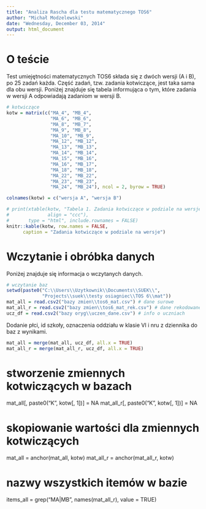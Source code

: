 ```yaml
---
title: "Analiza Rascha dla testu matematycznego TOS6"
author: "Michał Modzelewski"
date: "Wednesday, December 03, 2014"
output: html_document
---
```


# O teście

Test umiejętności matematycznych TOS6 składa się z dwóch wersji (A i B), po 25 zadań każda. Część zadań, tzw. zadania kotwiczące, jest taka sama dla obu wersji. Poniżej znajduje się tabela informująca o tym, które zadania w wersji A odpowiadają zadaniom w wersji B.
```r
# kotwiczące
kotw = matrix(c("MA_4", "MB_4",
                "MA_6", "MB_6",
                "MA_8", "MB_7",
                "MA_9", "MB_8",
                "MA_10", "MB_9",
                "MA_12", "MB_12",
                "MA_13", "MB_13",
                "MA_14", "MB_14",
                "MA_15", "MB_16",
                "MA_16", "MB_17",
                "MA_18", "MB_18",
                "MA_22", "MB_22",
                "MA_23", "MB_23",
                "MA_24", "MB_24"), ncol = 2, byrow = TRUE)

colnames(kotw) = c("wersja A", "wersja B")
```

``` r
# print(xtable(kotw, "Tabela 1. Zadania kotwiczące w podziale na wersje.",
#              align = "ccc"),
#       type = "html", include.rownames = FALSE)
knitr::kable(kotw, row.names = FALSE,
      caption = "Zadania kotwiczące w podziale na wersje")
```

# Wczytanie i obróbka danych

Poniżej znajduje się informacja o wczytanych danych.
``` r
# wczytanie baz
setwd(paste0("C:\\Users\\Uzytkownik\\Documents\\SUEK\\",
             "Projects\\suek\\testy osiagniec\\TOS 6\\mat"))
mat_all = read.csv2("bazy zmien\\tos6_mat.csv") # dane surowe
mat_all_r = read.csv2("bazy zmien\\tos6_mat_rek.csv") # dane rekodowane
ucz_df = read.csv2("bazy oryg\\uczen_dane.csv") # info o uczniach
```

Dodanie płci, id szkoły, oznaczenia oddziału w klasie VI i nru z dziennika do baz z wynikami.
``` r
mat_all = merge(mat_all, ucz_df, all.x = TRUE)
mat_all_r = merge(mat_all_r, ucz_df, all.x = TRUE)
```


# stworzenie zmiennych kotwiczących w bazach
mat_all[, paste0("K", kotw[, 1])] = NA
mat_all_r[, paste0("K", kotw[, 1])] = NA

# skopiowanie wartości dla zmiennych kotwiczących
mat_all = anchor(mat_all, kotw)
mat_all_r = anchor(mat_all_r, kotw)

# nazwy wszystkich itemów w bazie
items_all = grep("MA|MB", names(mat_all_r), value = TRUE)




